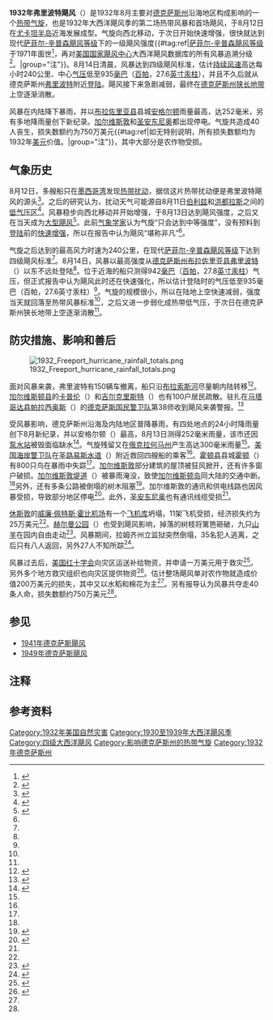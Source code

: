 {{noteTA
|G1=USState
}}
{{Infobox Hurricane
| Name=1932年弗里波特飓风<br />{{lang|en|1932 Freeport hurricane}}
| Type=飓风
| Year=1932
| Basin=Atl
| Image location=1932 Freeport hurricane analysis 13 Aug 1932.png
| Image name=8月13日风暴的地面天气分析图
| Formed= 1932年8月12日
| Dissipated= 1932年8月15日
| 1-min winds=130
| Pressure=935
| Damages=7.5
| Inflated=0
| Fatalities=40
| Areas=[[美国中南部|美国中南部]]
| Hurricane season=[[1932年大西洋飓风季|1932年大西洋飓风季]]
}}
'''1932年弗里波特飓风'''（{{lang-en|1932 Freeport hurricane}}）是1932年8月主要对[[德克萨斯州|德克萨斯州]]沿海地区构成影响的一个[[热带气旋|热带气旋]]，也是1932年大西洋飓风季的第二场热带风暴和首场飓风，于8月12日在[[尤卡坦半岛|尤卡坦半岛]]近海发展成型。气旋向西北移动，于次日开始快速增强，很快就达到现代[[萨菲尔-辛普森飓风等级|萨菲尔-辛普森飓风等级]]下的一级飓风强度{{#tag:ref|[[萨菲尔-辛普森飓风等级|萨菲尔-辛普森飓风等级]]于1971年面世<ref name="USA Today">{{cite news | author = Jack Williams | title = Hurricane scale invented to communicate storm danger | publisher = [[今日美国|USA Today]] | date = 2005-05-17 | accessdate = 2013-08-04 | url = http://usatoday30.usatoday.com/weather/hurricane/whscale.htm | archiveurl = https://web.archive.org/web/20160324154907/http://usatoday30.usatoday.com/weather/hurricane/whscale.htm | deadurl = no | archivedate = 2016-03-24 }}</ref>，再对[[国家飓风中心|美国国家飓风中心]]大西洋飓风数据库的所有风暴追溯分级<ref>{{cite report | publisher = Hurricane Research Division | title = Chronological List of All Continental United States Hurricanes: 1851-2012 | date = 2013-06 | accessdate = 2016-11-10 | archivedate = 2016-05-03 | deadurl = no | archiveurl = https://web.archive.org/web/20160503012801/http://www.aoml.noaa.gov/hrd/hurdat/All_U.S._Hurricanes.html | url = http://www.aoml.noaa.gov/hrd/hurdat/All_U.S._Hurricanes.html }}</ref>。|group="注"}}。8月14日清晨，风暴达到四级飓风标准，估计[[最大持续风速|持续风速]]高达每小时240公里、中心[[气压|气压]]低至935[[巴|毫巴]]（[[帕斯卡|百帕]]，27.6[[英寸汞柱|英寸汞柱]]），并且不久后就从德克萨斯州[[弗里波特_(德克萨斯州)|弗里波特]]附近[[登陆_(气象学)|登陆]]。飓风接下来急剧减弱，最终在[[德克萨斯州狭长地带|德克萨斯州狭长地带]]上空逐渐消散。

风暴在内陆降下暴雨，并以[[布拉佐里亚县|布拉佐里亚县]]县城[[安格尔顿_(德克萨斯州)|安格尔顿]]雨量最高，达252毫米，另有多地降雨量创下新纪录。[[加尔维斯敦_(德克萨斯州)|加尔维斯敦]]和[[圣安东尼奥_(德克萨斯州)|圣安东尼奥]]都出现停电。气旋共造成40人丧生，损失数额约为750万美元{{#tag:ref|如无特别说明，所有损失数额均为1932年[[美元|美元]]价值。|group="注"}}，其中大部分是农作物受损。

== 气象历史 ==
{{storm path|1932 Atlantic hurricane 2 track.png}}
8月12日，多艘船只在[[墨西哥湾|墨西哥湾]]发现[[热带扰动|热带扰动]]，据信这片热带扰动便是弗里波特飓风的源头<ref name="mwr">{{cite journal | title = West Indian Hurricanes of August and September, 1932 | journal = Monthly Weather Review | date = 1932-11-03 | volume = 60 | issue = 9 | url = http://www.aoml.noaa.gov/hrd/hurdat/mwr_pdf/1932.pdf | editor1-first = W.J. | editor1-last = Humphreys | publisher = Weather Bureau | location = Washington, D.C. | archiveurl = https://web.archive.org/web/20160304204641/http://www.aoml.noaa.gov/hrd/hurdat/mwr_pdf/1932.pdf | deadurl = no | doi = 10.1175/1520-0493(1932)60<177:TTSOAI>2.0.CO;2 | pages = 177–179 | bibcode = 1932MWRv...60..177. | archivedate = 2016-03-04 | access-date = 2016-12-16 }}</ref>。之后的研究认为，扰动天气可能源自8月11日[[伯利兹|伯利兹]]和[[洪都拉斯|洪都拉斯]]之间的[[低气压|低气压区]]<ref name="HURDATmeta">{{cite web | title = Documentation of Atlantic Tropical Cyclones Changes to HURDAT | url = http://www.aoml.noaa.gov/hrd/hurdat/metadata_apr12.html | publisher = United States National Oceanic and Atmospheric Administration | accessdate = 2016-12-16 | last = Landsea | first = Chris | display-authors = etal | archiveurl = https://web.archive.org/web/20160304043139/http://www.aoml.noaa.gov/hrd/hurdat/metadata_apr12.html | deadurl = no | date = 2012-04 | archivedate = 2016-03-04 }}</ref>。风暴稳步向西北移动并开始增强，于8月13日达到飓风强度，之后又在当天成为[[热带气旋等级|大型飓风]]<ref name="HURDAT">{{cite web | author = [[国家飓风中心|National Hurricane Center]] | author2 = Hurricane Research Division | title = Atlantic hurricane best track (HURDAT version 2) | accessdate = 2016-11-01 | url = http://www.nhc.noaa.gov/data/hurdat/hurdat2-1851-2015-070616.txt | publisher = United States National Oceanic and Atmospheric Administration | date = 2016-07-06 | archivedate = 2016-10-04 | archiveurl = https://web.archive.org/web/20161004150702/http://www.nhc.noaa.gov/data/hurdat/hurdat2-1851-2015-070616.txt | format = [[文本文件|TXT]] | deadurl = no }}</ref>。此前[[气象学|气象学家]]认为气旋“只会达到中等强度”，没有预料到[[登陆_(气象学)|登陆]]前的[[快速增强|快速增强]]，所以在报告中认为飓风“堪称非凡”<ref name="HURDATmeta" />。

气旋之后达到的最高风力时速为240公里，在现代[[萨菲尔-辛普森飓风等级|萨菲尔-辛普森飓风等级]]下达到四级飓风标准<ref name="HURDATmeta" />。8月14日，风暴以最高强度从[[德克萨斯州|德克萨斯州]][[布拉佐里亚县|布拉佐里亚县]][[弗里波特_(德克萨斯州)|弗里波特]]（{{lang|en|Freeport}}）以东不远处登陆<ref name="HURDATmeta" />。位于近海的船只测得942[[巴|毫巴]]（[[帕斯卡|百帕]]，27.8[[英寸汞柱|英寸汞柱]]）气压，但正式报告中认为飓风此时还在快速强化，所以估计登陆时的气压低至935毫巴（百帕，27.6英寸汞柱）<ref name="HURDATmeta" />。气旋的规模很小，所以在陆地上空快速减弱，强度当天就回落至热带风暴标准<ref name="HURDAT" />，之后又进一步弱化成热带低气压，于次日在德克萨斯州狭长地带上空逐渐消散<ref name="HURDATmeta" />。
{{clear}}

== 防灾措施、影响和善后 ==
[[File:1932_Freeport_hurricane_rainfall_totals.png|thumb]]

面对风暴来袭，弗里波特有150辆车撤离，船只沿[[布拉索斯河|布拉索斯河]]尽量朝内陆转移<ref name="stormthreatens">{{cite news | title = Storm Threatens Gulf Coast | newspaper = The Kingsport Times | date = 1932-08-13 | agency = [[美联社|Associated Press]] | location = [[休斯敦|Houston]], Texas}}</ref>。[[加尔维斯顿县|加尔维斯顿县]]的[[卡普伦_(德克萨斯州)|卡普伦]]（{{lang|en|Caplen}}）和[[吉尔克里斯特_(德克萨斯州)|吉尔克里斯特]]（{{lang|en|Gilchrist}}）也有100户居民疏散。驻扎在[[马塔哥达县|马塔哥达县]][[帕拉西奥斯_(德克萨斯州)|帕拉西奥斯]]（{{lang|en|Palacios}}）的[[德克萨斯国民警卫队|德克萨斯国民警卫队]]第38师收到飓风来袭警报。<ref name="Texas Hurricanes">{{cite book | title = Texas Hurricane History | archivedate = 2016-12-01 | deadurl = no | archiveurl = https://web.archive.org/web/20161201044253/http://www.wpc.ncep.noaa.gov/research/txhur.pdf | url = http://www.wpc.ncep.noaa.gov/research/txhur.pdf | format = PDF | publisher = [[美国国家气象局|United States National Oceanic and Atmospheric Administration's National Weather Service]] | accessdate = 2016-12-16 | last1 = Roth | first1 = David M | author2 = Hydrometeorological Prediction Center }}</ref>

受风暴影响，德克萨斯州沿海及内陆地区普降暴雨，有四处地点的24小时降雨量创下8月新纪录，并以安格尔顿（{{lang|en|Angleton}}）最高，8月13日测得252毫米雨量，该市还因[[泵水站|泵水站]]被毁面临缺水<ref name="bdgaug15">{{cite news | title = Hurricane Vents Fury; 23 Known Dead; Aid Sought | url = https://news.google.com/newspapers?id=g0gyAAAAIBAJ&sjid=A-MFAAAAIBAJ&pg=813,3144577&dq=hurricane&hl=en | accessdate = 2016-12-16 | newspaper = Berkeley Daily Gazette | date = 1932-08-15 | last = Jones | first = Stuart E. | agency = [[合众国际社|United Press]] | location = Houston, Texas | pages = 1, 7 | archive-date = 2021-06-18 | archive-url = https://web.archive.org/web/20210618075629/https://news.google.com/newspapers?id=g0gyAAAAIBAJ&sjid=A-MFAAAAIBAJ&pg=813%2C3144577&dq=hurricane&hl=en }}</ref>。气旋残留又在[[俄克拉何马州|俄克拉何马州]]产生高达300毫米雨量<ref name="Texas Hurricanes" />。[[美国海岸警卫队|美国海岸警卫队]]在[[圣路易斯水道|圣路易斯水道]]（{{lang|en|San Luis Pass}}）附近救回四艘船的乘客<ref name="stormthreatens" />。[[霍顿县_(德克萨斯州)|霍顿县]]县城[[霍顿_(德克萨斯州)|霍顿]]（{{lang|en|Wharton}}）有800只鸟在暴雨中失踪<ref name="Texas Hurricanes" />。[[加尔维斯敦_(德克萨斯州)|加尔维斯敦]]部分建筑的屋顶被狂风掀开，还有许多窗户破损。[[加尔维斯敦堤道|加尔维斯敦堤道]]（{{lang|en|Galveston Causeway}}）被暴雨淹没，致使[[加尔维斯顿岛|加尔维斯顿岛]]同大陆的交通中断。<ref name="stormthreatens" />另外，还有多条公路被倒塌的树木阻塞<ref name="semizzoumagazine">{{cite news | title = 22 Known Dead as Hurricane Sweeps Texas | url = https://news.google.com/newspapers?id=X21FAAAAIBAJ&sjid=Q8cMAAAAIBAJ&pg=3576,5209249&dq=hurricane&hl=en | accessdate = 2016-12-16 | newspaper = Southeast Missourian | date = 1932-08-15 | agency = Associated Press | location = Houston, Texas | archive-date = 2021-06-18 | archive-url = https://web.archive.org/web/20210618081307/https://news.google.com/newspapers?id=X21FAAAAIBAJ&sjid=Q8cMAAAAIBAJ&pg=3576%2C5209249&dq=hurricane&hl=en }}</ref>。加尔维斯敦的通讯和供电线路也因风暴受损，导致部分地区停电<ref name="spokane17dead">{{cite news | title = Seventeen Dead After Hurricane | url = https://news.google.com/newspapers?id=OtFXAAAAIBAJ&sjid=3_QDAAAAIBAJ&pg=3716,2856993&dq=hurricane&hl=en | accessdate = 2016-12-16 | newspaper = Spokane Daily Chronicle | date = 1932-08-15 | agency = Associated Press | location = Houston, Texas | archive-date = 2021-06-18 | archive-url = https://web.archive.org/web/20210618075652/https://news.google.com/newspapers?id=OtFXAAAAIBAJ&sjid=3_QDAAAAIBAJ&pg=3716%2C2856993&dq=hurricane&hl=en }}</ref>。此外，[[圣安东尼奥_(德克萨斯州)|圣安东尼奥]]也有通讯线缆受损<ref name="stormthreatens" />。

[[休斯敦|休斯敦]]的[[威廉·佩特斯·霍比机场|威廉·佩特斯·霍比机场]]有一个[[飞机库|飞机库]]坍塌，11架飞机受损，经济损失约为25万美元<ref name="bdgaug15" />。[[赫尔曼公园|赫尔曼公园]]（{{lang|en|Hermann Park}}）也受到飓风影响，掉落的树枝将篱笆砸破，九只[[家山羊|山羊]]在园内自由走动<ref name="chron1932recap">{{cite web | title = Let’s hope history doesn’t repeat itself: The 1932 hurricane | url = http://blog.chron.com/sciguy/2009/07/lets-hope-history-doesnt-repeat-itself-the-1932-hurricane/ | archivedate = 2016-08-18 | deadurl = no | publisher = The Houston Chronicle | accessdate = 2016-12-16 | archiveurl = https://web.archive.org/web/20160818150832/http://blog.chron.com/sciguy/2009/07/lets-hope-history-doesnt-repeat-itself-the-1932-hurricane/ | date = 2012-07-25 | last = Berger | first = Eric }}</ref>。风暴期间，拉姆齐州立监狱突然倒塌，35名犯人逃离，之后只有八人返回，另外27人不知所踪<ref name="prisonersloose">{{cite news | title = Ordered to Run, Prisoners Do It | url = https://news.google.com/newspapers?id=PNFXAAAAIBAJ&sjid=3_QDAAAAIBAJ&pg=4469,3239287&dq=hurricane&hl=en | accessdate = 2016-12-16 | newspaper = Spokane Daily Chronicle | date = 1932-08-17 | agency = Associated Press | location = [[亨茨维尔_(德克萨斯州)|Huntsville, Texas]] | archive-date = 2021-06-18 | archive-url = https://web.archive.org/web/20210618084418/https://news.google.com/newspapers?id=PNFXAAAAIBAJ&sjid=3_QDAAAAIBAJ&pg=4469%2C3239287&dq=hurricane&hl=en }}</ref>。

风暴过去后，[[美国红十字会|美国红十字会]]向灾区运送补给物资，并申请一万美元用于救灾<ref name="lewiston32deaths">{{cite news | title = Texas Hurricane Death Toll Now 32 | url = https://news.google.com/newspapers?id=2IApAAAAIBAJ&sjid=gmYFAAAAIBAJ&pg=2714,3322737&dq=hurricane&hl=en | accessdate = 2016-12-16 | newspaper = The Daily Sun | date = 1932-08-16 | agency = Associated Press | location = Houston, Texas | archive-date = 2021-06-18 | archive-url = https://web.archive.org/web/20210618075715/https://news.google.com/newspapers?id=2IApAAAAIBAJ&sjid=gmYFAAAAIBAJ&pg=2714%2C3322737&dq=hurricane&hl=en }}</ref>。另外多个地方救灾组织也向灾区提供物资<ref name="hurricanerelief">{{cite news | title = Hurricane Relief Work Is Pressed | url = https://news.google.com/newspapers?id=yNMrAAAAIBAJ&sjid=i4QFAAAAIBAJ&pg=4792,3474106&dq=hurricane&hl=en | accessdate = 2016-12-16 | newspaper = The Daily Record | date = 1932-08-17 | agency = Associated Press | location = Houston, Texas | archive-date = 2021-06-18 | archive-url = https://web.archive.org/web/20210618075734/https://news.google.com/newspapers?id=yNMrAAAAIBAJ&sjid=i4QFAAAAIBAJ&pg=4792%2C3474106&dq=hurricane&hl=en }}</ref>。估计整场飓风单对农作物就造成价值200万美元的损失，其中又以水稻和棉花为主<ref name="lewiston32deaths" />。另有报导认为风暴共夺走40条人命，损失数额约750万美元<ref name="Texas Hurricanes" />。

== 参见 ==
{{Portal|热带气旋}}
*[[1941年德克萨斯飓风|1941年德克萨斯飓风]]
*[[1949年德克萨斯飓风|1949年德克萨斯飓风]]

== 注释 ==
{{Reflist|group="注"}}

== 参考资料 ==
{{Reflist|30em}}

[[Category:1932年美国自然灾害|Category:1932年美国自然灾害]]
[[Category:1930至1939年大西洋飓风季|Category:1930至1939年大西洋飓风季]]
[[Category:四级大西洋飓风|Category:四级大西洋飓风]]
[[Category:影响德克萨斯州的热带气旋|Category:影响德克萨斯州的热带气旋]]
[[Category:1932年德克萨斯州|Category:1932年德克萨斯州]]
{{Good article}}